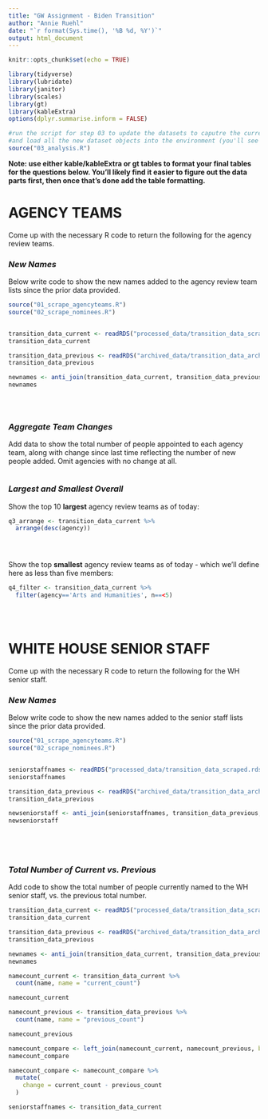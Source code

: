 ```yaml
---
title: "GW Assignment - Biden Transition"
author: "Annie Ruehl"
date: "`r format(Sys.time(), '%B %d, %Y')`"
output: html_document
---
```


```r
knitr::opts_chunk$set(echo = TRUE)

library(tidyverse)
library(lubridate)
library(janitor)
library(scales)
library(gt)
library(kableExtra)
options(dplyr.summarise.inform = FALSE)

#run the script for step 03 to update the datasets to caputre the current live verions
#and load all the new dataset objects into the environment (you'll see them populate on the upper right window)
source("03_analysis.R")


```

**Note: use either kable/kableExtra or gt tables to format your final tables for the questions below. You'll likely find it easier to figure out the data parts first, then once that's done add the table formatting.**

# AGENCY TEAMS

Come up with the necessary R code to return the following for the agency review teams.

### *New Names*

Below write code to show the new names added to the agency review team lists since the prior data provided.  
  

```r
source("01_scrape_agencyteams.R")
source("02_scrape_nominees.R")


transition_data_current <- readRDS("processed_data/transition_data_scraped.rds")
transition_data_current

transition_data_previous <- readRDS("archived_data/transition_data_archived_2020_12_01t17_18.rds")
transition_data_previous

newnames <- anti_join(transition_data_current, transition_data_previous, by = "idstring")
newnames


 

```


### *Aggregate Team Changes*

Add data to show the total number of people appointed to each agency team, along with change since last time reflecting the number of new people added. Omit agencies with no change at all.  
  

```r





```


### *Largest and Smallest Overall*

Show the top 10 **largest** agency review teams as of today:

```r
q3_arrange <- transition_data_current %>% 
  arrange(desc(agency))





```

Show the top **smallest** agency review teams as of today - which we'll define here as less than five members:

```r
q4_filter <- transition_data_current %>% 
  filter(agency=='Arts and Humanities', n==<5)


 

```



# WHITE HOUSE SENIOR STAFF

Come up with the necessary R code to return the following for the WH senior staff.

### *New Names*

Below write code to show the new names added to the senior staff lists since the prior data provided.  
  

```r
source("01_scrape_agencyteams.R")
source("02_scrape_nominees.R")


seniorstaffnames <- readRDS("processed_data/transition_data_scraped.rds")
seniorstaffnames

transition_data_previous <- readRDS("archived_data/transition_data_archived_2020_12_01t17_18.rds")
transition_data_previous

newseniorstaff <- anti_join(seniorstaffnames, transition_data_previous, by = "idstring")
newseniorstaff



 

```


### *Total Number of Current vs. Previous*

Add code to show the total number of people currently named to the WH senior staff, vs. the previous total number.  
  

```r
transition_data_current <- readRDS("processed_data/transition_data_scraped.rds")
transition_data_current

transition_data_previous <- readRDS("archived_data/transition_data_archived_2020_11_24t09_52.rds")
transition_data_previous

newnames <- anti_join(transition_data_current, transition_data_previous, by = "idstring")
newnames

namecount_current <- transition_data_current %>% 
  count(name, name = "current_count")

namecount_current

namecount_previous <- transition_data_previous %>% 
  count(name, name = "previous_count")

namecount_previous

namecount_compare <- left_join(namecount_current, namecount_previous, by = "name")
namecount_compare

namecount_compare <- namecount_compare %>% 
  mutate(
    change = current_count - previous_count
  )

seniorstaffnames <- transition_data_current



```

